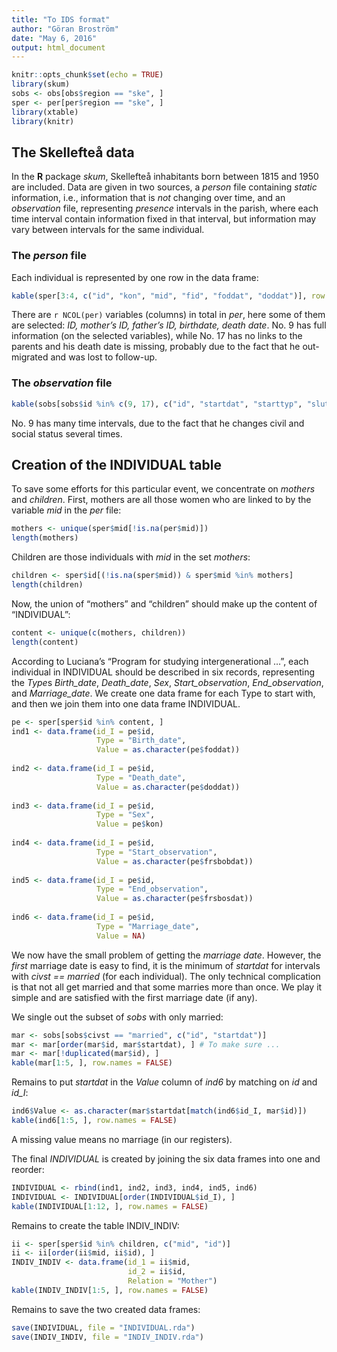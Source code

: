 ```yaml
---
title: "To IDS format"
author: "Göran Broström"
date: "May 6, 2016"
output: html_document
---
```


```r
knitr::opts_chunk$set(echo = TRUE)
library(skum)
sobs <- obs[obs$region == "ske", ]
sper <- per[per$region == "ske", ]
library(xtable)
library(knitr)
```

## The Skellefteå data

In the **R** package *skum*, Skellefteå inhabitants born between 1815 and 1950 are included. Data are given in two sources, a *person* file containing *static* information, i.e., information that is *not* changing over time, and an *observation* file, representing *presence* intervals in the parish, where each time interval contain information fixed in that interval, but information may vary between intervals for the same individual.

### The *person* file

Each individual is represented by one row in the data frame:

```r
kable(sper[3:4, c("id", "kon", "mid", "fid", "foddat", "doddat")], row.names = FALSE)
```

There are `r NCOL(per)` variables (columns) in total in *per*, here some of them are selected: *ID, mother's ID, father's ID, birthdate, death date*. No. 9 has full information (on the selected variables), while No. 17 has no links to the parents and his death date is missing, probably due to the fact that he out-migrated and was lost to follow-up.

### The *observation* file

```r
kable(sobs[sobs$id %in% c(9, 17), c("id", "startdat", "starttyp", "slutdat", "sluttyp", "socBranch", "civst", "pid")], row.names = FALSE)
```

No. 9 has many time intervals, due to the fact that he changes civil and social status several times.

## Creation of the INDIVIDUAL table

To save some efforts for this particular event, we concentrate on *mothers* and *children*. First, mothers are all those women who are linked to by the variable *mid* in the *per* file:

```r
mothers <- unique(sper$mid[!is.na(per$mid)])
length(mothers)                  
```

Children are those individuals with *mid* in the set *mothers*:

```r
children <- sper$id[(!is.na(sper$mid)) & sper$mid %in% mothers] 
length(children)
```

Now, the union of "mothers" and "children" should make up the content of "INDIVIDUAL":

```r
content <- unique(c(mothers, children))
length(content)
```

According to Luciana's "Program for studying intergenerational ...", each individual in INDIVIDUAL
should be described in six records, representing the *Type*s *Birth_date*, *Death_date*, *Sex*, *Start_observation*, *End_observation*, and *Marriage_date*. We create one data frame for each Type to start with, and then we join them into one data frame INDIVIDUAL.

```r
pe <- sper[sper$id %in% content, ]
ind1 <- data.frame(id_I = pe$id,
                   Type = "Birth_date",
                   Value = as.character(pe$foddat))
		   	 
ind2 <- data.frame(id_I = pe$id,
                   Type = "Death_date",
                   Value = as.character(pe$doddat))
		   	 
ind3 <- data.frame(id_I = pe$id,
                   Type = "Sex",
                   Value = pe$kon)
		   	 
ind4 <- data.frame(id_I = pe$id,
                   Type = "Start_observation",
                   Value = as.character(pe$frsbobdat))
		   	 
ind5 <- data.frame(id_I = pe$id,
                   Type = "End_observation",
                   Value = as.character(pe$frsbosdat))
		   	 
ind6 <- data.frame(id_I = pe$id,
                   Type = "Marriage_date",
                   Value = NA)
```

We now have the small problem of getting the *marriage date*. However,
the *first* marriage date is easy to find, it is the minimum of *startdat* for
intervals with *civst == married* (for each individual). The only technical
complication is that not all get married and that some marries more than once.
We play it simple and are satisfied with the first marriage date (if any).

We single out the subset of *sobs* with only married:

```r
mar <- sobs[sobs$civst == "married", c("id", "startdat")]
mar <- mar[order(mar$id, mar$startdat), ] # To make sure ...
mar <- mar[!duplicated(mar$id), ]
kable(mar[1:5, ], row.names = FALSE)
```

Remains to put *startdat* in the *Value* column of *ind6* by matching on *id* and *id_I*:

```r
ind6$Value <- as.character(mar$startdat[match(ind6$id_I, mar$id)])
kable(ind6[1:5, ], row.names = FALSE)
```

A missing value means no marriage (in our registers).

The final *INDIVIDUAL* is created by joining the six data frames into one and reorder:

```r
INDIVIDUAL <- rbind(ind1, ind2, ind3, ind4, ind5, ind6)
INDIVIDUAL <- INDIVIDUAL[order(INDIVIDUAL$id_I), ]
kable(INDIVIDUAL[1:12, ], row.names = FALSE)
```

Remains to create the table INDIV_INDIV:

```r
ii <- sper[sper$id %in% children, c("mid", "id")]
ii <- ii[order(ii$mid, ii$id), ]
INDIV_INDIV <- data.frame(id_1 = ii$mid,
                          id_2 = ii$id,
                          Relation = "Mother")
kable(INDIV_INDIV[1:5, ], row.names = FALSE)
```

Remains to save the two created data frames:

```r
save(INDIVIDUAL, file = "INDIVIDUAL.rda")
save(INDIV_INDIV, file = "INDIV_INDIV.rda")
```






